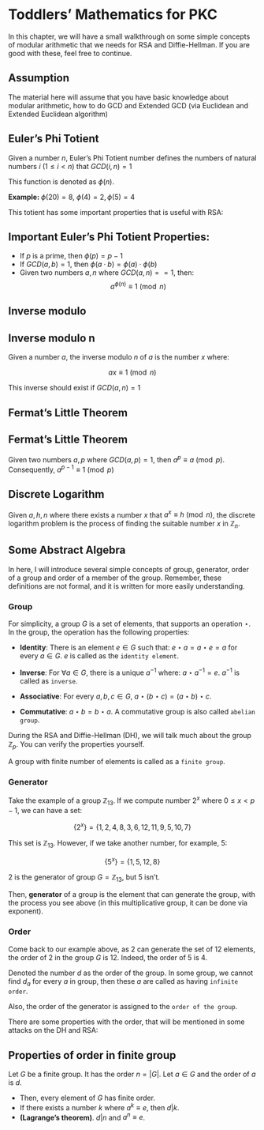# Toddlers' Mathematics for PKC {#sec-Asymmetric}

In this chapter, we will have a small walkthrough on some simple concepts of modular arithmetic that we needs for RSA and Diffie-Hellman. If you are good with these, feel free to continue. 


:::{.callout-note}

## Assumption
The material here will assume that you have basic knowledge about modular arithmetic, how to do GCD and Extended GCD (via Euclidean and Extended Euclidean algorithm)

:::

## Euler's Phi Totient 

::: {.callout-note}

Given a number $n$, Euler's Phi Totient number defines the numbers of natural numbers $i$ ($1 \le i \lt n$) that $GCD(i, n) = 1$

This function is denoted as $\phi(n)$.
:::  

**Example: ** $\phi(20) = 8$, $\phi(4) = 2, \phi(5) = 4$

This totient has some important properties that is useful with RSA:

::: {.callout-note}

## Important Euler's Phi Totient Properties:

+ If $p$ is a prime, then $\phi(p) = p - 1$ 
+ If $GCD(a, b) = 1$, then $\phi(a\cdot b) = \phi(a) \cdot \phi(b)$
+ Given two numbers $a, n$ where $GCD(a, n) == 1$, then:
$$
a^{\phi(n)} \equiv 1 \pmod n
$$
:::

## Inverse modulo 

::: {.callout-note}

## Inverse modulo n

Given a number $a$, the inverse modulo $n$ of $a$ is the number $x$ where: 

$$
ax \equiv 1 \pmod{n}
$$

This inverse should exist if $GCD(a, n) = 1$
:::

## Fermat's Little Theorem

::: {.callout-note}
## Fermat's Little Theorem
Given two numbers $a, p$ where $GCD(a, p) = 1$, then $a^{p} \equiv a \pmod{p}$. 
Consequently, $a^{p-1} \equiv 1 \pmod{p}$
:::

## Discrete Logarithm 

Given $a, h, n$ where there exists a number $x$ that $a^x \equiv h \pmod{n}$, the discrete logarithm problem is the process of finding the suitable number $x$ in $\mathbb{Z}_n$.

## Some Abstract Algebra

In here, I will introduce several simple concepts of group, generator, order of a group and order of a member of the group. Remember, these definitions are not formal, and it is written for more easily understanding. 

### Group

For simplicity, a group $G$ is a set of elements, that supports an operation $\star$. In the group, the operation has the following properties:

+ **Identity**: There is an element $e \in G$ such that: $e\star a = a \star e = a$ for every $a \in G$. $e$ is called as the `identity element`.

+ **Inverse**: For $\forall a \in G$, there is a unique $a^{-1}$ where: $a \star a^{-1} = e$. $a^{-1}$ is called as `inverse`.

+ **Associative**: For every $a, b, c \in G$, $a \star (b \star c) = (a \star b) \star c$.

+ **Commutative**: $a \star b = b \star a$. A commutative group is also called `abelian group`. 

During the RSA and Diffie-Hellman (DH), we will talk much about the group $\mathbb{Z}_p$. You can verify the properties yourself. 

A group with finite number of elements is called as a `finite group`.

### Generator

Take the example of a group $\mathbb{Z}_{13}$. If we compute number $2^x$ where $0 \le x \lt p - 1$, we can have a set: 

$$
\{2^x\} = \{1, 2, 4, 8, 3, 6, 12, 11, 9, 5, 10, 7\}
$$

This set is $\mathbb{Z}_{13}$. However, if we take another number, for example, 5: 

$$
\{5^x\} = \{1, 5, 12, 8\}
$$

$2$ is the generator of group $G = \mathbb{Z}_{13}$, but $5$ isn't.

Then, **generator** of a group is the element that can generate the group, with the process you see above (in this multiplicative group, it can be done via exponent).

### Order

Come back to our example above, as $2$ can generate the set of 12 elements, the order of $2$ in the group $G$ is $12$. Indeed, the order of $5$ is $4$. 

Denoted the number $d$ as the order of the group. In some group, we cannot find $d_a$ for every $a$ in group, then these $a$ are called as having `infinite order`.

Also, the order of the generator is assigned to the `order of the group`. 

There are some properties with the order, that will be mentioned in some attacks on the DH and RSA:

::: {.callout-note}

## Properties of order in finite group

Let $G$ be a finite group. It has the order $n = |G|$. Let $a \in G$ and the order of $a$ is $d$.

+ Then, every element of $G$ has finite order. 
+ If there exists a number $k$ where $a^k \equiv e$, then $d | k$.
+ **(Lagrange's theorem)**. $d | n$ and $a^n \equiv e$. 

:::